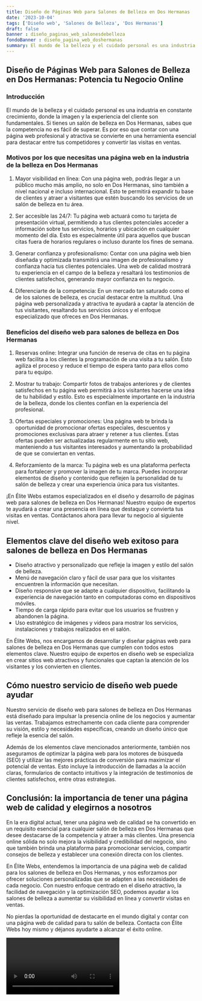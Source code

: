 ```yaml
---
title: Diseño de Páginas Web para Salones de Belleza en Dos Hermanas
date: '2023-10-04'
tags: ['Diseño web', 'Salones de Belleza', 'Dos Hermanas']
draft: false
banner : diseño_paginas_web_salonesdebelleza
fondoBanner : diseño_pagina_web_doshermanas
summary: El mundo de la belleza y el cuidado personal es una industria en constante crecimiento, donde la imagen y la experiencia del cliente son fundamentales. Si tienes un salón de belleza en Dos Hermanas, sabes que la competencia no es fácil de superar. Es por eso que contar con una página web profesional y atractiva se convierte en una herramienta esencial para destacar entre tus competidores y convertir las visitas en ventas.
---
```


## Diseño de Páginas Web para Salones de Belleza en Dos Hermanas: Potencia tu Negocio Online

### Introducción

El mundo de la belleza y el cuidado personal es una industria en constante crecimiento, donde la imagen y la experiencia del cliente son fundamentales. Si tienes un salón de belleza en Dos Hermanas, sabes que la competencia no es fácil de superar. Es por eso que contar con una página web profesional y atractiva se convierte en una herramienta esencial para destacar entre tus competidores y convertir las visitas en ventas.

### Motivos por los que necesitas una página web en la industria de la belleza en Dos Hermanas

1. Mayor visibilidad en línea: Con una página web, podrás llegar a un público mucho más amplio, no solo en Dos Hermanas, sino también a nivel nacional e incluso internacional. Esto te permitirá expandir tu base de clientes y atraer a visitantes que estén buscando los servicios de un salón de belleza en tu área.

2. Ser accesible las 24/7: Tu página web actuará como tu tarjeta de presentación virtual, permitiendo a tus clientes potenciales acceder a información sobre tus servicios, horarios y ubicación en cualquier momento del día. Esto es especialmente útil para aquellos que buscan citas fuera de horarios regulares o incluso durante los fines de semana.

3. Generar confianza y profesionalismo: Contar con una página web bien diseñada y optimizada transmitirá una imagen de profesionalismo y confianza hacia tus clientes potenciales. Una web de calidad mostrará tu experiencia en el campo de la belleza y resaltará los testimonios de clientes satisfechos, generando mayor confianza en tu negocio.

4. Diferenciarte de la competencia: En un mercado tan saturado como el de los salones de belleza, es crucial destacar entre la multitud. Una página web personalizada y atractiva te ayudará a captar la atención de tus visitantes, resaltando tus servicios únicos y el enfoque especializado que ofreces en Dos Hermanas.

### Beneficios del diseño web para salones de belleza en Dos Hermanas

1. Reservas online: Integrar una función de reserva de citas en tu página web facilita a los clientes la programación de una visita a tu salón. Esto agiliza el proceso y reduce el tiempo de espera tanto para ellos como para tu equipo.

2. Mostrar tu trabajo: Compartir fotos de trabajos anteriores y de clientes satisfechos en tu página web permitirá a los visitantes hacerse una idea de tu habilidad y estilo. Esto es especialmente importante en la industria de la belleza, donde los clientes confían en la experiencia del profesional.

3. Ofertas especiales y promociones: Una página web te brinda la oportunidad de promocionar ofertas especiales, descuentos y promociones exclusivas para atraer y retener a tus clientes. Estas ofertas pueden ser actualizadas regularmente en tu sitio web, manteniendo a tus visitantes interesados y aumentando la probabilidad de que se conviertan en ventas.

4. Reforzamiento de la marca: Tu página web es una plataforma perfecta para fortalecer y promover la imagen de tu marca. Puedes incorporar elementos de diseño y contenido que reflejen la personalidad de tu salón de belleza y crear una experiencia única para tus visitantes.

¡En Élite Webs estamos especializados en el diseño y desarrollo de páginas web para salones de belleza en Dos Hermanas! Nuestro equipo de expertos te ayudará a crear una presencia en línea que destaque y convierta tus visitas en ventas. Contáctanos ahora para llevar tu negocio al siguiente nivel.

<GifSeo />

<Cta />

## Elementos clave del diseño web exitoso para salones de belleza en Dos Hermanas

- Diseño atractivo y personalizado que refleje la imagen y estilo del salón de belleza.
- Menú de navegación claro y fácil de usar para que los visitantes encuentren la información que necesitan.
- Diseño responsive que se adapte a cualquier dispositivo, facilitando la experiencia de navegación tanto en computadoras como en dispositivos móviles.
- Tiempo de carga rápido para evitar que los usuarios se frustren y abandonen la página.
- Uso estratégico de imágenes y videos para mostrar los servicios, instalaciones y trabajos realizados en el salón.
 
En Élite Webs, nos encargamos de desarrollar y diseñar páginas web para salones de belleza en Dos Hermanas que cumplen con todos estos elementos clave. Nuestro equipo de expertos en diseño web se especializa en crear sitios web atractivos y funcionales que captan la atención de los visitantes y los convierten en clientes.

## Cómo nuestro servicio de diseño web puede ayudar

Nuestro servicio de diseño web para salones de belleza en Dos Hermanas está diseñado para impulsar la presencia online de los negocios y aumentar las ventas. Trabajamos estrechamente con cada cliente para comprender su visión, estilo y necesidades específicas, creando un diseño único que refleje la esencia del salón.

Además de los elementos clave mencionados anteriormente, también nos aseguramos de optimizar la página web para los motores de búsqueda (SEO) y utilizar las mejores prácticas de conversión para maximizar el potencial de ventas. Esto incluye la introducción de llamadas a la acción claras, formularios de contacto intuitivos y la integración de testimonios de clientes satisfechos, entre otras estrategias.

## Conclusión: la importancia de tener una página web de calidad y elegirnos a nosotros

En la era digital actual, tener una página web de calidad se ha convertido en un requisito esencial para cualquier salón de belleza en Dos Hermanas que desee destacarse de la competencia y atraer a más clientes. Una presencia online sólida no solo mejora la visibilidad y credibilidad del negocio, sino que también brinda una plataforma para promocionar servicios, compartir consejos de belleza y establecer una conexión directa con los clientes.

En Élite Webs, entendemos la importancia de una página web de calidad para los salones de belleza en Dos Hermanas, y nos esforzamos por ofrecer soluciones personalizadas que se adapten a las necesidades de cada negocio. Con nuestro enfoque centrado en el diseño atractivo, la facilidad de navegación y la optimización SEO, podemos ayudar a los salones de belleza a aumentar su visibilidad en línea y convertir visitas en ventas.

No pierdas la oportunidad de destacarte en el mundo digital y contar con una página web de calidad para tu salón de belleza. Contacta con Élite Webs hoy mismo y déjanos ayudarte a alcanzar el éxito online.

<Video />

<CtaBot job='Salones de Belleza' city='Dos Hermanas'/>

<Gmaps query='Dos Hermanas+españa+maps' />